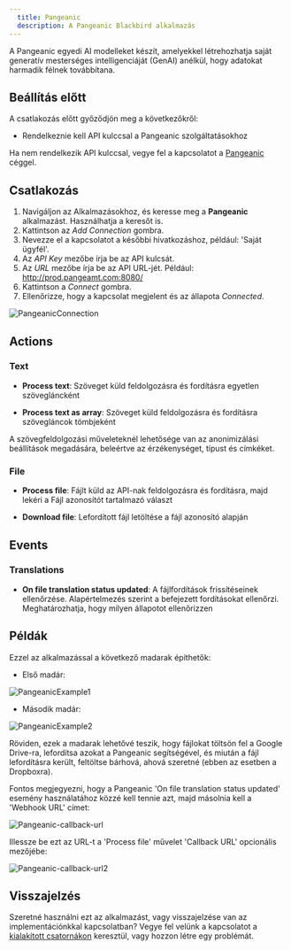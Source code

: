 ```yaml
---
  title: Pangeanic
  description: A Pangeanic Blackbird alkalmazás
---
```


<LinkCard title="Megtekintés a Githubon" target="_blank" href="https://github.com/bb-io/Pangeanic" icon="github" />

A Pangeanic egyedi AI modelleket készít, amelyekkel létrehozhatja saját generatív mesterséges intelligenciáját (GenAI) anélkül, hogy adatokat harmadik félnek továbbítana.

## Beállítás előtt

A csatlakozás előtt győződjön meg a következőkről:

- Rendelkeznie kell API kulccsal a Pangeanic szolgáltatásokhoz

Ha nem rendelkezik API kulccsal, vegye fel a kapcsolatot a [Pangeanic](https://pangeanic.com/translation-technology/translate-easy) céggel.

## Csatlakozás 

1. Navigáljon az Alkalmazásokhoz, és keresse meg a **Pangeanic** alkalmazást. Használhatja a keresőt is.
2. Kattintson az _Add Connection_ gombra.
3. Nevezze el a kapcsolatot a későbbi hivatkozáshoz, például: 'Saját ügyfél'.
4. Az _API Key_ mezőbe írja be az API kulcsát.
5. Az _URL_ mezőbe írja be az API URL-jét. Például: http://prod.pangeamt.com:8080/
5. Kattintson a _Connect_ gombra.
6. Ellenőrizze, hogy a kapcsolat megjelent és az állapota _Connected_.

![PangeanicConnection](https://raw.githubusercontent.com/bb-io/Pangeanic/main/image/README/PangeanicConnection.png)

## Actions

### Text

- **Process text**: Szöveget küld feldolgozásra és fordításra egyetlen szövegláncként

- **Process text as array**: Szöveget küld feldolgozásra és fordításra szövegláncok tömbjeként

A szövegfeldolgozási műveleteknél lehetősége van az anonimizálási beállítások megadására, beleértve az érzékenységet, típust és címkéket.

### File

- **Process file**: Fájlt küld az API-nak feldolgozásra és fordításra, majd lekéri a Fájl azonosítót tartalmazó választ

- **Download file**: Lefordított fájl letöltése a fájl azonosító alapján

## Events

### Translations

- **On file translation status updated**: A fájlfordítások frissítéseinek ellenőrzése. Alapértelmezés szerint a befejezett fordításokat ellenőrzi. Meghatározhatja, hogy milyen állapotot ellenőrizzen

## Példák

Ezzel az alkalmazással a következő madarak építhetők:

- Első madár: 

![PangeanicExample1](https://raw.githubusercontent.com/bb-io/Pangeanic/main/image/README/PangeanicExample1.png)

- Második madár:

![PangeanicExample2](https://raw.githubusercontent.com/bb-io/Pangeanic/main/image/README/PangeanicExample2.png)

Röviden, ezek a madarak lehetővé teszik, hogy fájlokat töltsön fel a Google Drive-ra, lefordítsa azokat a Pangeanic segítségével, és miután a fájl lefordításra került, feltöltse bárhová, ahová szeretné (ebben az esetben a Dropboxra).

Fontos megjegyezni, hogy a Pangeanic 'On file translation status updated' esemény használatához közzé kell tennie azt, majd másolnia kell a 'Webhook URL' címet:

![Pangeanic-callback-url](https://raw.githubusercontent.com/bb-io/Pangeanic/main/image/README/Pangeanic-callback-url.png)

Illessze be ezt az URL-t a 'Process file' művelet 'Callback URL' opcionális mezőjébe:

![Pangeanic-callback-url2](https://raw.githubusercontent.com/bb-io/Pangeanic/main/image/README/Pangeanic-callback-url2.png)

## Visszajelzés

Szeretné használni ezt az alkalmazást, vagy visszajelzése van az implementációnkkal kapcsolatban? Vegye fel velünk a kapcsolatot a [kialakított csatornákon](https://www.blackbird.io/) keresztül, vagy hozzon létre egy problémát.